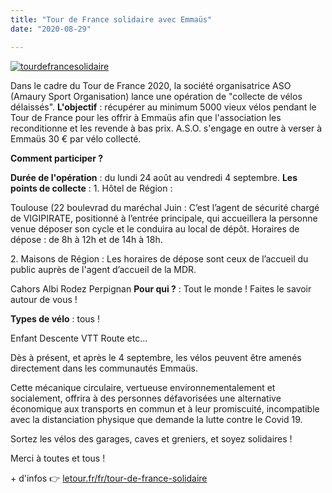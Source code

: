 ```yaml
---
title: "Tour de France solidaire avec Emmaüs"
date: "2020-08-29"

---
```


[![tourdefrancesolidaire](/uploads/tourdefrancesolidaire-1024x696.png)](http://fontaines-garonne.fr/wp-content/uploads/2020/08/tourdefrancesolidaire.png)

Dans le cadre du Tour de France 2020, la société organisatrice ASO (Amaury Sport Organisation) lance une opération de "collecte de vélos délaissés". **L'objectif** : récupérer au minimum 5000 vieux vélos pendant le Tour de France pour les offrir à Emmaüs afin que l'association les reconditionne et les revende à bas prix. A.S.O. s'engage en outre à verser à Emmaüs 30 € par vélo collecté.

**Comment participer ?**

**Durée de l'opération** : du lundi 24 août au vendredi 4 septembre. **Les points de collecte** : 1. Hôtel de Région :

Toulouse (22 boulevrad du maréchal Juin : C’est l’agent de sécurité chargé de VIGIPIRATE, positionné à l’entrée principale, qui accueillera la personne venue déposer son cycle et le conduira au local de dépôt. Horaires de dépose : de 8h à 12h et de 14h à 18h.

2\. Maisons de Région : Les horaires de dépose sont ceux de l’accueil du public auprès de l'agent d’accueil de la MDR.

Cahors Albi Rodez Perpignan **Pour qui ?** : Tout le monde ! Faites le savoir autour de vous !

**Types de vélo** : tous !

Enfant Descente VTT Route etc...

Dès à présent, et après le 4 septembre, les vélos peuvent être amenés directement dans les communautés Emmaüs.

Cette mécanique circulaire, vertueuse environnementalement et socialement, offrira à des personnes défavorisées une alternative économique aux transports en commun et à leur promiscuité, incompatible avec la distanciation physique que demande la lutte contre le Covid 19.

Sortez les vélos des garages, caves et greniers, et soyez solidaires !

Merci à toutes et tous !

\+ d'infos 👉 [letour.fr/fr/tour-de-france-solidaire](http://letour.fr/fr/tour-de-france-solidaire?fbclid=IwAR1YGfjofdMkRqrL3AiD3t9O-dQAt0_pj0guXtdfh_2pPgjaTFOOJ8CiLlk)
